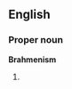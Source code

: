 ==English==

===Proper noun===
'''Brahmenism'''

# {{misspelling of|Brahmanism}}

{{count page|[[Wiktionary:Page count]]}}